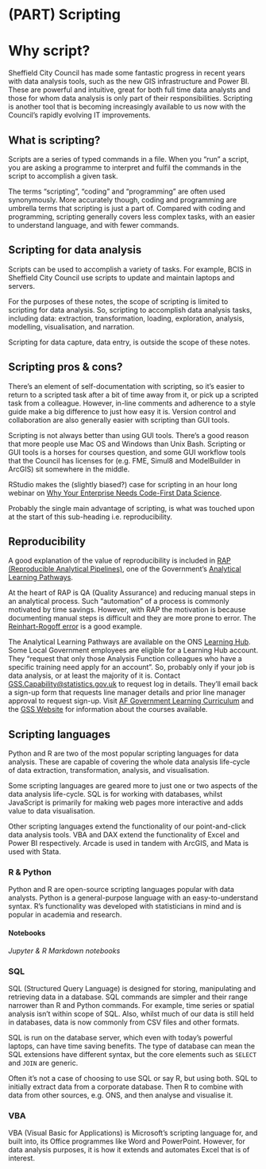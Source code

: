 # (PART) Scripting {.unnumbered}

# Why script?

Sheffield City Council has made some fantastic progress in recent years with data analysis tools, such as the new GIS infrastructure and Power BI. These are powerful and intuitive, great for both full time data analysts and those for whom data analysis is only part of their responsibilities. Scripting is another tool that is becoming increasingly available to us now with the Council's rapidly evolving IT improvements.

## What is scripting?

Scripts are a series of typed commands in a file. When you "run" a script, you are asking a programme to interpret and fulfil the commands in the script to accomplish a given task.

The terms "scripting", "coding" and "programming" are often used synonymously. More accurately though, coding and programming are umbrella terms that scripting is just a part of. Compared with coding and programming, scripting generally covers less complex tasks, with an easier to understand language, and with fewer commands.

## Scripting for data analysis

Scripts can be used to accomplish a variety of tasks. For example, BCIS in Sheffield City Council use scripts to update and maintain laptops and servers.

For the purposes of these notes, the scope of scripting is limited to scripting for data analysis. So, scripting to accomplish data analysis tasks, including data: extraction, transformation, loading, exploration, analysis, modelling, visualisation, and narration.

Scripting for data capture, data entry, is outside the scope of these notes.

## Scripting pros & cons?

There's an element of self-documentation with scripting, so it's easier to return to a scripted task after a bit of time away from it, or pick up a scripted task from a colleague. However, in-line comments and adherence to a style guide make a big difference to just how easy it is. Version control and collaboration are also generally easier with scripting than GUI tools.

Scripting is not always better than using GUI tools. There's a good reason that more people use Mac OS and Windows than Unix Bash. Scripting or GUI tools is a horses for courses question, and some GUI workflow tools that the Council has licenses for (e.g. FME, Simul8 and ModelBuilder in ArcGIS) sit somewhere in the middle.

RStudio makes the (slightly biased?) case for scripting in an hour long webinar on [Why Your Enterprise Needs Code-First Data Science](https://www.rstudio.com/resources/why-your-enterprise-needs-code-first-data-science/).

Probably the single main advantage of scripting, is what was touched upon at the start of this sub-heading i.e. reproducibility.

## Reproducibility

A good explanation of the value of reproducibility is included in [RAP (Reproducible Analytical Pipelines)](https://www.gov.uk/guidance/pathways-reproducible-analytical-pipelines), one of the Government's [Analytical Learning Pathways](https://www.gov.uk/guidance/analytical-learning-pathways).

At the heart of RAP is QA (Quality Assurance) and reducing manual steps in an analytical process. Such "automation" of a process is commonly motivated by time savings. However, with RAP the motivation is because documenting manual steps is difficult and they are more prone to error. The [Reinhart-Rogoff error](https://theconversation.com/the-reinhart-rogoff-error-or-how-not-to-excel-at-economics-13646) is a good example.

The Analytical Learning Pathways are available on the ONS [Learning Hub](https://learninghub.ons.gov.uk/). Some Local Government employees are eligible for a Learning Hub account. They "request that only those Analysis Function colleagues who have a specific training need apply for an account". So, probably only if your job is data analysis, or at least the majority of it is. Contact [GSS.Capability\@statistics.gov.uk](mailto:GSS.Capability@statistics.gov.uk){.email} to request log in details. They'll email back a sign-up form that requests line manager details and prior line manager approval to request sign-up. Visit [[AF Government Learning Curriculum]{.ul}](https://eur03.safelinks.protection.outlook.com/?url=https%3A%2F%2Fwww.gov.uk%2Fguidance%2Fgovernment-analysis-function-af-learning-curriculum&data=04%7C01%7CLaurie.Platt%40sheffield.gov.uk%7C143bbbfe1523467d4ef308da1c528ae0%7Ca1ba59b9720448d8a3607770245ad4a9%7C0%7C0%7C637853438242759147%7CUnknown%7CTWFpbGZsb3d8eyJWIjoiMC4wLjAwMDAiLCJQIjoiV2luMzIiLCJBTiI6Ik1haWwiLCJXVCI6Mn0%3D%7C3000&sdata=5B1vqtSVKGwELZ7qWz%2B85Jld9d9n6%2Bxn4zrhRsG2HVM%3D&reserved=0 "https://eur03.safelinks.protection.outlook.com/?url=https%3a%2f%2fwww.gov.uk%2fguidance%2fgovernment-analysis-function-af-learning-curriculum&data=04%7c01%7cmargarita.tsakiridou%40ons.gov.uk%7c94ed0260f90345809eb808d94b839809%7c078807bfce824688bce00d81168") and the [[GSS Website]{.ul}](https://eur03.safelinks.protection.outlook.com/?url=https%3A%2F%2Fgss.civilservice.gov.uk%2Ftraining-courses%2F&data=04%7C01%7CLaurie.Platt%40sheffield.gov.uk%7C143bbbfe1523467d4ef308da1c528ae0%7Ca1ba59b9720448d8a3607770245ad4a9%7C0%7C0%7C637853438242759147%7CUnknown%7CTWFpbGZsb3d8eyJWIjoiMC4wLjAwMDAiLCJQIjoiV2luMzIiLCJBTiI6Ik1haWwiLCJXVCI6Mn0%3D%7C3000&sdata=WByNJVKoO856Ds0fObR530Ks5w2pcY2o7Zk5hEIFXCw%3D&reserved=0 "https://eur03.safelinks.protection.outlook.com/?url=https%3a%2f%2fgss.civilservice.gov.uk%2ftraining-courses%2f&data=04%7c01%7cmargarita.tsakiridou%40ons.gov.uk%7c94ed0260f90345809eb808d94b839809%7c078807bfce824688bce00d811684dc46%7c0%7c0%7c63762385098768") for information about the courses available.

## Scripting languages

Python and R are two of the most popular scripting languages for data analysis. These are capable of covering the whole data analysis life-cycle of data extraction, transformation, analysis, and visualisation.

Some scripting languages are geared more to just one or two aspects of the data analysis life-cycle. SQL is for working with databases, whilst JavaScript is primarily for making web pages more interactive and adds value to data visualisation.

Other scripting languages extend the functionality of our point-and-click data analysis tools. VBA and DAX extend the functionality of Excel and Power BI respectively. Arcade is used in tandem with ArcGIS, and Mata is used with Stata.

### R & Python

Python and R are open-source scripting languages popular with data analysts. Python is a general-purpose language with an easy-to-understand syntax. R's functionality was developed with statisticians in mind and is popular in academia and research.

#### Notebooks

*Jupyter & R Markdown notebooks*

### SQL

SQL (Structured Query Language) is designed for storing, manipulating and retrieving data in a database. SQL commands are simpler and their range narrower than R and Python commands. For example, time series or spatial analysis isn't within scope of SQL. Also, whilst much of our data is still held in databases, data is now commonly from CSV files and other formats.

SQL is run on the database server, which even with today's powerful laptops, can have time saving benefits. The type of database can mean the SQL extensions have different syntax, but the core elements such as `SELECT` and `JOIN` are generic.

Often it's not a case of choosing to use SQL or say R, but using both. SQL to initially extract data from a corporate database. Then R to combine with data from other sources, e.g. ONS, and then analyse and visualise it.

### VBA

VBA (Visual Basic for Applications) is Microsoft's scripting language for, and built into, its Office programmes like Word and PowerPoint. However, for data analysis purposes, it is how it extends and automates Excel that is of interest.
